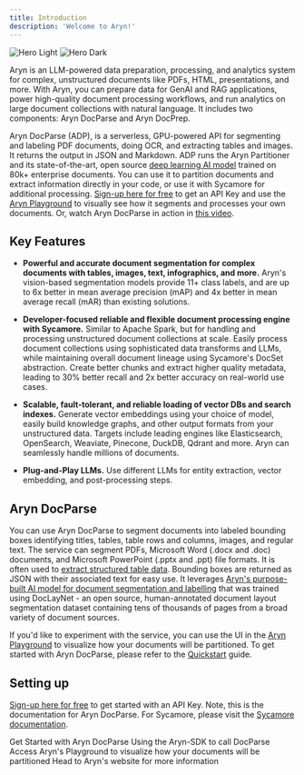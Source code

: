 ```yaml
---
title: Introduction
description: 'Welcome to Aryn!'
---
```


<img
  className="block dark:hidden"
  src="/images/hero-light.svg"
  alt="Hero Light"
/>
<img
  className="hidden dark:block"
  src="/images/hero-dark.svg"
  alt="Hero Dark"
/>

Aryn is an LLM-powered data preparation, processing, and analytics system for complex, unstructured documents like PDFs, HTML, presentations, and more. With Aryn, you can prepare data for GenAI and RAG applications, power high-quality document processing workflows, and run analytics on large document collections with natural language. It includes two components: Aryn DocParse and Aryn DocPrep.

Aryn DocParse (ADP), is a serverless, GPU-powered API for segmenting and labeling PDF documents, doing OCR, and extracting tables and images. It returns the output in JSON and Markdown. ADP runs the Aryn Partitioner and its state-of-the-art, open source
[deep learning AI model](https://huggingface.co/Aryn/deformable-detr-DocLayNet) trained on 80k+ enterprise documents. 
You can use it to partition documents and extract information directly in your code, or use it with Sycamore for additional processing. [Sign-up here for free](https://www.aryn.ai/get-started) to get an API Key and use the [Aryn Playground](https://play.aryn.cloud/partitioning) to visually see how it segments and processes your own documents. 
Or, watch Aryn DocParse in action in [this video](https://www.aryn.ai/?name=ArynPartitioningService_Intro).


## Key Features

* **Powerful and accurate document segmentation for complex documents with tables, images, text, infographics, and more.**  Aryn's vision-based segmentation models provide 11+ class labels, and are up to 6x better in mean average precision (mAP) and 4x better in mean average recall (mAR) than existing solutions.

* **Developer-focused reliable and flexible document processing engine with Sycamore.** Similar to Apache Spark, but for handling and processing unstructured document collections at scale. Easily process document collections using sophisticated data transforms and LLMs, while maintaining overall document lineage using Sycamore's DocSet abstraction. Create better chunks and extract higher quality metadata, leading to 30% better recall and 2x better accuracy on real-world use cases.

* **Scalable, fault-tolerant, and reliable loading of vector DBs and search indexes.** Generate vector embeddings using your choice of model, easily build knowledge graphs, and other output formats from your unstructured data. Targets include leading engines like Elasticsearch, OpenSearch, Weaviate, Pinecone, DuckDB, Qdrant and more. Aryn can seamlessly handle millions of documents.

* **Plug-and-Play LLMs.** Use different LLMs for entity extraction, vector embedding, and post-processing steps.


## Aryn DocParse

You can use Aryn DocParse to segment documents into labeled bounding boxes identifying titles, tables, table rows and columns, images, and regular text. The service can segment PDFs, Microsoft Word (.docx and .doc) documents, and Microsoft PowerPoint (.pptx and .ppt) file formats. It is often used to [extract structured table data]("./aryn_docparse/tables"). Bounding boxes are returned as JSON with their associated text for easy use. It leverages [Aryn's purpose-built AI model for document segmentation and labelling](https://huggingface.co/Aryn/deformable-detr) that was trained using DocLayNet - an open source, human-annotated document layout segmentation dataset containing tens of thousands of pages from a broad variety of document sources.


If you'd like to experiment with the service, you can use the UI in the [Aryn Playground](https://play.aryn.cloud/partitioning) to visualize how your documents will be partitioned. To get started with Aryn DocParse, please refer to the [Quickstart](quickstart) guide.


## Setting up

[Sign-up here for free](https://www.aryn.ai/get-started) to get started with an API Key. Note, this is the documentation for Aryn DocParse. For Sycamore, please visit the [Sycamore documentation](https://sycamore.readthedocs.io/en/stable/).

<CardGroup cols={2}>
  <Card
    title="Quickstart"
    icon="play"
    href="quickstart"
  >
    Get Started with Aryn DocParse
  </Card>
  <Card
    title="Use the Aryn-SDK"
    icon="rectangle-terminal"
    href="aryn_partitioning/aryn_sdk"
  >
    Using the Aryn-SDK to call DocParse
  </Card>
    <Card
    title="Use Aryn Playground"
    icon="palette"
    href="https://play.aryn.cloud/choose"
  >
    Access Aryn's Playground to visualize how your documents will be partitioned
  </Card>
  <Card
    title="Website"
    icon="globe"
    href="https://www.aryn.ai/"
  >
    Head to Aryn's website for more information
  </Card>
</CardGroup>

